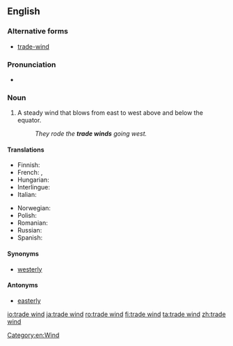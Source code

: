 ==English==

===Alternative forms===
* [[trade-wind]]

===Pronunciation===
* {{IPA|/ˈtreɪdˑwɪnd/|lang=en}}

===Noun===
{{en-noun|head=[[trade]] [[wind]]}}

# A steady wind that blows from east to west above and below the equator.
#: ''They rode the '''trade winds''' going west.''

====Translations====
{{trans-top|steady wind}}
* Finnish: {{t|fi|pasaatituuli}}
* French: {{t+|fr|alizé|m}}, {{t|fr|vent alizé|m}}
* Hungarian: {{t|hu|passzátszél}}
* Interlingue: {{t|ie|alisé}}
* Italian: {{t|it|aliseo|m}}
{{trans-mid}}
* Norwegian: {{t|no|passatvind|m}}
* Polish: {{t+|pl|pasat|m}}
* Romanian: {{t+|ro|alizeu|n}}
* Russian: {{t+|ru|пасса́т|m|sc=Cyrl}}
* Spanish: {{t|es|vientos alisios|m-p}}
{{trans-bottom}}

====Synonyms====
* [[westerly]]

====Antonyms====
* [[easterly]]

[[Category:en:Wind]]

[[io:trade wind]]
[[ja:trade wind]]
[[ro:trade wind]]
[[fi:trade wind]]
[[ta:trade wind]]
[[zh:trade wind]]